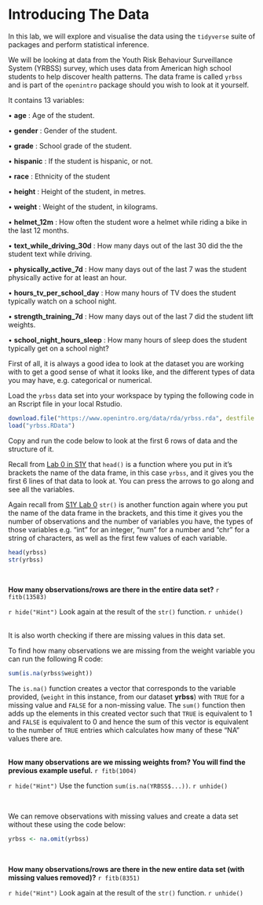 # Introducing The Data {-}

In this lab, we will explore and visualise the data using the `tidyverse` suite of packages and perform statistical inference.

We will be looking at data from the Youth Risk Behaviour Surveillance System (YRBSS) survey, which uses data from American high school students to help discover health patterns. The data frame is called `yrbss` and is part of the `openintro` package should you wish to look at it yourself.

It contains 13 variables:

• **age** : Age of the student.	

• **gender** : Gender of the student.	 

• **grade** : School grade of the student.

• **hispanic** : If the student is hispanic, or not.	

• **race** : Ethnicity of the student 

• **height** : Height of the student, in metres.	 

• **weight** : Weight of the student, in kilograms.	

• **helmet_12m** : How often the student wore a helmet while riding a bike in the last 12 months.	

• **text_while_driving_30d** : How many days out of the last 30 did the the student text while driving.

• **physically_active_7d** : How many days out of the last 7 was the student physically active for at least an hour. 

• **hours_tv_per_school_day** : How many hours of TV does the student typically watch on a school night. 

• **strength_training_7d** : How many days out of the last 7 did the student lift weights.

• **school_night_hours_sleep** : How many hours of sleep does the student typically get on a school night?

First of all, it is always a good idea to look at the dataset you are working with to get a good sense of what it looks like, and the different types of data you may have, e.g. categorical or numerical.

Load the `yrbss` data set into your workspace by typing the following code in an Rscript file in your local Rstudio.

```r
download.file("https://www.openintro.org/data/rda/yrbss.rda", destfile = "yrbss.RData")
load("yrbss.RData")
```

Copy and run the code below to look at the first 6 rows of data and the structure of it.

Recall from <a href="https://stats-glasgow.shinyapps.io/S1YZ_Lab_0_2021_no1/" target="_blank">Lab 0 in S1Y</a> that `head()` is a function where you put in it's brackets the name of the data frame, in this case `yrbss`, and it gives you the first 6 lines of that data to look at. You can press the arrows to go along and see all the variables.

Again recall from <a href="https://stats-glasgow.shinyapps.io/S1YZ_Lab_0_2021_no1/" target="_blank">S1Y Lab 0</a> `str()` is another function again where you put the name of the data frame in the brackets, and this time it gives you the number of observations and the number of variables you have, the types of those variables e.g. "int" for an integer, "num" for a number and "chr" for a string of characters, as well as the first few values of each variable.

```r
head(yrbss)
str(yrbss)
```

<br>

**How many observations/rows are there in the entire data set?**
`r fitb(13583)`

`r hide("Hint")`
Look again at the result of the `str()` function.
`r unhide()`

<br>
It is also worth checking if there are missing values in this data set.

To find how many observations we are missing from the weight variable you can run the following R code:

```r
sum(is.na(yrbss$weight))
```

The `is.na()` function creates a vector that corresponds to the variable provided, (`weight` in this instance, from our dataset **yrbss**) with `TRUE` for a missing value and `FALSE` for a non-missing value. The `sum()` function then adds up the elements in this created vector such that `TRUE` is equivalent to 1 and `FALSE` is equivalent to 0 and hence the sum of this vector is equivalent to the number of `TRUE` entries which calculates how many of these "NA" values there are.

<br>
**How many observations are we missing weights from? You will find the previous example useful.**
`r fitb(1004)`

`r hide("Hint")`
Use the function `sum(is.na(YRBSS$...))`.
`r unhide()`

<br>

We can remove observations with missing values and create a data set without these using the code below:

```r
yrbss <- na.omit(yrbss)
```
<br>


**How many observations/rows are there in the new entire data set (with missing values removed)?**
`r fitb(8351)`

`r hide("Hint")`
Look again at the result of the `str()` function.
`r unhide()`
